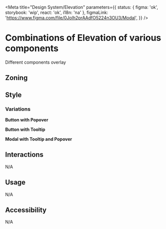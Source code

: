 


<Meta
	title="Design System/Elevation"
	parameters={{
		status: { figma: 'ok', storybook: 'wip', react: 'ok', i18n: 'na' },
		figmaLink: 'https://www.figma.com/file/0Jolh2prAAdfO5224n3OU3/Modal',
	}}
/>

# Combinations of Elevation of various components

Different components overlay

## Zoning

<FigmaImage src="https://www.figma.com/file/93AaDV2pC1tK9J1O6IbHho/Elevation" />

## Style

<FigmaImage src="https://www.figma.com/file/93AaDV2pC1tK9J1O6IbHho/Elevation" />

### Variations

**Button with Popover**

<Canvas>
	<Story height="7rem" story={Stories.ButtonWithPopover} />
</Canvas>

**Button with Tooltip**

<Canvas>
	<Story height="7rem" story={Stories.ButtonWithTooltip} />
</Canvas>

**Modal with Tooltip and Popover**

<Canvas>
	<Story height="7rem" story={Stories.DialogWithTooltipAndPopover} />
</Canvas>

## Interactions

N/A

## Usage

N/A

## Accessibility

N/A
